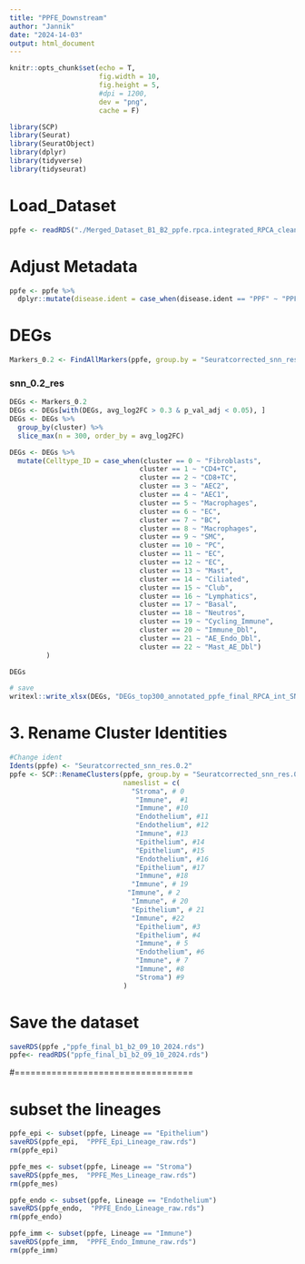 ```yaml
---
title: "PPFE_Downstream"
author: "Jannik"
date: "2024-14-03"
output: html_document
---
```


```r
knitr::opts_chunk$set(echo = T,
                      fig.width = 10,
                      fig.height = 5,
                      #dpi = 1200,
                      dev = "png",
                      cache = F)
```


```r
library(SCP)
library(Seurat)
library(SeuratObject)
library(dplyr)
library(tidyverse)
library(tidyseurat)
```

# Load_Dataset
```r
ppfe <- readRDS("./Merged_Dataset_B1_B2_ppfe.rpca.integrated_RPCA_cleaned_07_10_2024.rds") # RPCA Integrated PPFE Data from both batches
```

# Adjust Metadata
```r
ppfe <- ppfe %>% 
  dplyr::mutate(disease.ident = case_when(disease.ident == "PPF" ~ "PPFE", .default = "CTRL"))
```


# DEGs
```r
Markers_0.2 <- FindAllMarkers(ppfe, group.by = "Seuratcorrected_snn_res.0.2", assay = "RNA", logfc.threshold = 1, only.pos = T)
```

### snn_0.2_res
```r
DEGs <- Markers_0.2
DEGs <- DEGs[with(DEGs, avg_log2FC > 0.3 & p_val_adj < 0.05), ] 
DEGs <- DEGs %>%
  group_by(cluster) %>%
  slice_max(n = 300, order_by = avg_log2FC)

DEGs <- DEGs %>% 
  mutate(Celltype_ID = case_when(cluster == 0 ~ "Fibroblasts",
                                cluster == 1 ~ "CD4+TC",
                                cluster == 2 ~ "CD8+TC",
                                cluster == 3 ~ "AEC2",
                                cluster == 4 ~ "AEC1",
                                cluster == 5 ~ "Macrophages",
                                cluster == 6 ~ "EC",
                                cluster == 7 ~ "BC",
                                cluster == 8 ~ "Macrophages",
                                cluster == 9 ~ "SMC",
                                cluster == 10 ~ "PC",
                                cluster == 11 ~ "EC",
                                cluster == 12 ~ "EC",
                                cluster == 13 ~ "Mast",
                                cluster == 14 ~ "Ciliated",
                                cluster == 15 ~ "Club",
                                cluster == 16 ~ "Lymphatics",
                                cluster == 17 ~ "Basal",
                                cluster == 18 ~ "Neutros",
                                cluster == 19 ~ "Cycling_Immune",
                                cluster == 20 ~ "Immune_Dbl",
                                cluster == 21 ~ "AE_Endo_Dbl",
                                cluster == 22 ~ "Mast_AE_Dbl")
         )

DEGs

# save
writexl::write_xlsx(DEGs, "DEGs_top300_annotated_ppfe_final_RPCA_int_SNN_0.2_Annoated.xlsx")
```

# 3.  Rename Cluster Identities
```r
#Change ident
Idents(ppfe) <- "Seuratcorrected_snn_res.0.2"
ppfe <- SCP::RenameClusters(ppfe, group.by = "Seuratcorrected_snn_res.0.2", name = "Lineage",
                            nameslist = c(
                              "Stroma", # 0
                               "Immune",  #1
                               "Immune", #10
                               "Endothelium", #11
                               "Endothelium", #12 
                               "Immune", #13
                               "Epithelium", #14 
                               "Epithelium", #15
                               "Endothelium", #16
                               "Epithelium", #17
                               "Immune", #18
                              "Immune", # 19
                             "Immune", # 2
                              "Immune", # 20
                              "Epithelium", # 21
                              "Immune", #22 
                               "Epithelium", #3
                               "Epithelium", #4
                               "Immune", # 5
                               "Endothelium", #6
                               "Immune", # 7
                               "Immune", #8
                               "Stroma") #9 
                            )
```

# Save the dataset
```r
saveRDS(ppfe ,"ppfe_final_b1_b2_09_10_2024.rds")
ppfe<- readRDS("ppfe_final_b1_b2_09_10_2024.rds")
```

#==================================

# subset the lineages
```r
ppfe_epi <- subset(ppfe, Lineage == "Epithelium")
saveRDS(ppfe_epi,  "PPFE_Epi_Lineage_raw.rds")
rm(ppfe_epi)
```

```r
ppfe_mes <- subset(ppfe, Lineage == "Stroma")
saveRDS(ppfe_mes,  "PPFE_Mes_Lineage_raw.rds")
rm(ppfe_mes)
```

```r
ppfe_endo <- subset(ppfe, Lineage == "Endothelium")
saveRDS(ppfe_endo,  "PPFE_Endo_Lineage_raw.rds")
rm(ppfe_endo)
```

```r
ppfe_imm <- subset(ppfe, Lineage == "Immune")
saveRDS(ppfe_imm,  "PPFE_Endo_Immune_raw.rds")
rm(ppfe_imm)
```